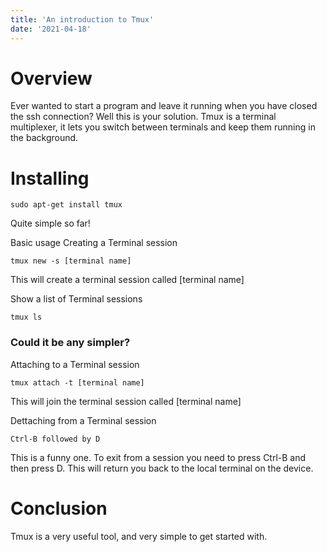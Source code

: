 ```yaml
---
title: 'An introduction to Tmux'
date: '2021-04-18'
---
```


# Overview
Ever wanted to start a program and leave it running when you have closed the ssh connection? Well this is your solution.
Tmux is a terminal multiplexer, it lets you switch between terminals and keep them running in the background.

# Installing

```shell
sudo apt-get install tmux
```

Quite simple so far!

Basic usage
Creating a Terminal session

```shell
tmux new -s [terminal name]
```

This will create a terminal session called [terminal name]

Show a list of Terminal sessions

```shell
tmux ls
```

### Could it be any simpler?

Attaching to a Terminal session

```shell
tmux attach -t [terminal name]
```

This will join the terminal session called [terminal name]

Dettaching from a Terminal session

```
Ctrl-B followed by D
```

This is a funny one. To exit from a session you need to press Ctrl-B and then press D. This will return you back to the local terminal on the device.


# Conclusion
Tmux is a very useful tool, and very simple to get started with.